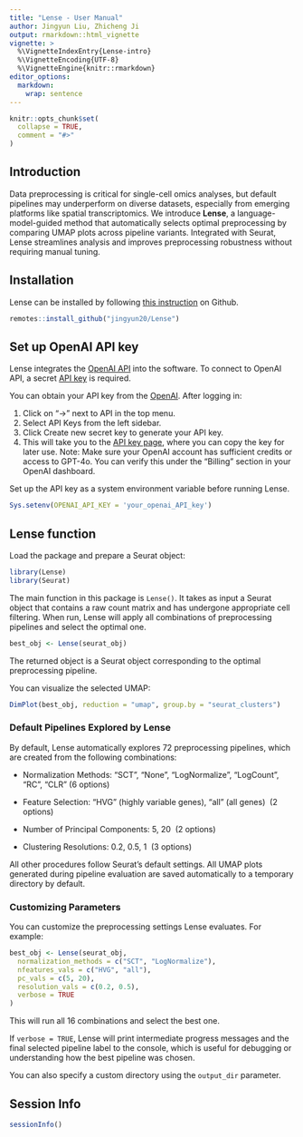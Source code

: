 ```yaml
---
title: "Lense - User Manual"
author: Jingyun Liu, Zhicheng Ji
output: rmarkdown::html_vignette
vignette: >
  %\VignetteIndexEntry{Lense-intro}
  %\VignetteEncoding{UTF-8}
  %\VignetteEngine{knitr::rmarkdown}
editor_options: 
  markdown: 
    wrap: sentence
---
```


```r
knitr::opts_chunk$set(
  collapse = TRUE,
  comment = "#>"
)
```

## Introduction

Data preprocessing is critical for single-cell omics analyses, but default pipelines may underperform on diverse datasets, especially from emerging platforms like spatial transcriptomics.
We introduce **Lense**, a language-model-guided method that automatically selects optimal preprocessing by comparing UMAP plots across pipeline variants.
Integrated with Seurat, Lense streamlines analysis and improves preprocessing robustness without requiring manual tuning.

## Installation

Lense can be installed by following [this instruction](https://github.com/jingyun20/Lense) on Github.

```r
remotes::install_github("jingyun20/Lense")
```

## Set up OpenAI API key

Lense integrates the [OpenAI API](https://platform.openai.com/account/api-keys) into the software.
To connect to OpenAI API, a secret [API key](https://platform.openai.com/account/api-keys) is required.

You can obtain your API key from the [OpenAI](https://openai.com/).
After logging in:

1.  Click on “→” next to API in the top menu.
2.  Select API Keys from the left sidebar.
3.  Click Create new secret key to generate your API key.
4.  This will take you to the [API key page](https://platform.openai.com/account/api-keys), where you can copy the key for later use. Note: Make sure your OpenAI account has sufficient credits or access to GPT-4o. You can verify this under the "Billing" section in your OpenAI dashboard.

Set up the API key as a system environment variable before running Lense.

```r
Sys.setenv(OPENAI_API_KEY = 'your_openai_API_key')
```

## Lense function

Load the package and prepare a Seurat object:

```r
library(Lense)
library(Seurat)
```

The main function in this package is `Lense()`.
It takes as input a Seurat object that contains a raw count matrix and has undergone appropriate cell filtering.
When run, Lense will apply all combinations of preprocessing pipelines and select the optimal one.

```r
best_obj <- Lense(seurat_obj)
```

The returned object is a Seurat object corresponding to the optimal preprocessing pipeline.

You can visualize the selected UMAP:

```r
DimPlot(best_obj, reduction = "umap", group.by = "seurat_clusters")
```

### Default Pipelines Explored by Lense

By default, Lense automatically explores 72 preprocessing pipelines, which are created from the following combinations:

-   Normalization Methods: "SCT", "None", "LogNormalize", "LogCount", "RC", "CLR" (6 options)

-   Feature Selection: "HVG" (highly variable genes), "all" (all genes)  (2 options)

-   Number of Principal Components: 5, 20  (2 options)

-   Clustering Resolutions: 0.2, 0.5, 1  (3 options)

All other procedures follow Seurat’s default settings.
All UMAP plots generated during pipeline evaluation are saved automatically to a temporary directory by default.

### Customizing Parameters

You can customize the preprocessing settings Lense evaluates.
For example:

```r
best_obj <- Lense(seurat_obj,
  normalization_methods = c("SCT", "LogNormalize"),
  nfeatures_vals = c("HVG", "all"),
  pc_vals = c(5, 20),
  resolution_vals = c(0.2, 0.5),
  verbose = TRUE
)
```

This will run all 16 combinations and select the best one.

If `verbose = TRUE`, Lense will print intermediate progress messages and the final selected pipeline label to the console, which is useful for debugging or understanding how the best pipeline was chosen.

You can also specify a custom directory using the `output_dir` parameter.

## Session Info

```r
sessionInfo()
```
